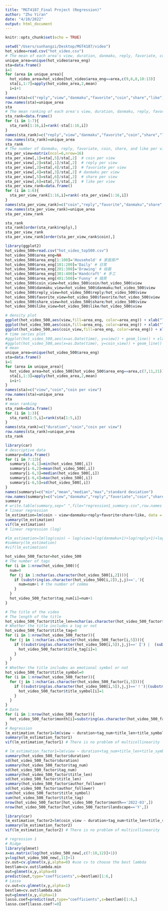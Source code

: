 ```yaml
---
title: "MGT4187_Final Project (Regression)"
author: "Zhu Yiran"
date: "4/10/2022"
output: html_document
---
```


```r
knitr::opts_chunk$set(echo = TRUE)
```

```r
setwd("/Users/sunhangzi/Desktop/MGT4187/video")
hot_video=read.csv("hot_video.csv")
# The mean of each area's view, duration, danmaku, reply, favoriate, coin, share, and like
unique_area=unique(hot_video$area_eng)
sta=data.frame()
i=1
for (area in unique_area){
  hot_video_area=hot_video[hot_video$area_eng==area,c(9,6,8,10:13)]
  sta[i,1:7]=apply(hot_video_area,2,mean)
  i=i+1
}
names(sta)=c("reply","view","danmaku","favorite","coin","share","like")
row.names(sta)=unique_area
sta
# The mean ranking of each area's view, duration, danmaku, reply, favoriate, coin, share, and like
sta_rank=data.frame()
for (i in 1:7){
  sta_rank[1:16,i]=rank(-sta[1:16,i])
}
names(sta_rank)=c("reply","view","danmaku","favorite","coin","share","like")
row.names(sta_rank)=unique_area
sta_rank
# The number of danmaku, reply, favoriate, coin, share, and like per view
sta_per_view=matrix(ncol=6,nrow=16)
sta_per_view[,1]=sta[,5]/sta[,2]  # coin per view
sta_per_view[,2]=sta[,1]/sta[,2]  # reply per view
sta_per_view[,3]=sta[,4]/sta[,2]  # favoriate per view
sta_per_view[,4]=sta[,3]/sta[,2] # danmaku per view
sta_per_view[,5]=sta[,6]/sta[,2]  # share per view
sta_per_view[,6]=sta[,7]/sta[,2]  # like per view
sta_per_view_rank=data.frame()
for (i in 1:6){
  sta_per_view_rank[1:16,i]=rank(-sta_per_view[1:16,i])
}
names(sta_per_view_rank)=c("coin","reply","favorite","danmaku","share","like")
row.names(sta_per_view_rank)=unique_area
sta_per_view_rank
```

```r
sta_rank
sta_rank[order(sta_rank$reply),]
sta_per_view_rank
sta_per_view_rank[order(sta_per_view_rank$coin),]
```

```r
library(ggplot2)
hot_video_500=read.csv("hot_video_top500.csv")
hot_video_500$area_eng=NA
hot_video_500$area_eng[1:100]='Household' # 家居房产
hot_video_500$area_eng[101:200]='Daily' # 日常
hot_video_500$area_eng[201:300]='Drawing' # 绘画
hot_video_500$area_eng[301:400]='Handcraft' # 手工
hot_video_500$area_eng[401:500]='Funny' # 搞笑
hot_video_500$coin_view=hot_video_500$coin/hot_video_500$view
hot_video_500$danmaku_view=hot_video_500$danmaku/hot_video_500$view
hot_video_500$reply_view=hot_video_500$reply/hot_video_500$view
hot_video_500$favorite_view=hot_video_500$favorite/hot_video_500$view
hot_video_500$share_view=hot_video_500$share/hot_video_500$view
hot_video_500$like_view=hot_video_500$like/hot_video_500$view

# density plot
ggplot(hot_video_500,aes(view,fill=area_eng, color=area_eng)) + xlab("The number of viewers") + geom_density(alpha = 0.6) + geom_rug() + theme_bw()
ggplot(hot_video_500,aes(coin,fill=area_eng, color=area_eng)) + xlab("The number of coins") + geom_density(alpha = 0.6) + geom_rug() + theme_bw()
ggplot(hot_video_500,aes(coin_view,fill=area_eng, color=area_eng)) + xlab("The number of coins per viewer") + geom_density(alpha = 0.6) + geom_rug() + theme_bw()
# time series plot
#ggplot(hot_video_500,aes(x=as.Date(time), y=view)) + geom_line() + xlab("")
#ggplot(hot_video_500,aes(x=as.Date(time), y=coin_view)) + geom_line() + xlab("")
# mean
unique_area=unique(hot_video_500$area_eng)
sta=data.frame()
i=1
for (area in unique_area){
  hot_video_area=hot_video_500[hot_video_500$area_eng==area,c(7,11,21)]
  sta[i,1:3]=apply(hot_video_area,2,mean)
  i=i+1
}
names(sta)=c("view","coin","coin per view")
row.names(sta)=unique_area
sta
# mean ranking
sta_rank=data.frame()
for (i in 1:3){
  sta_rank[1:5,i]=rank(sta[1:5,i])
}
names(sta_rank)=c("duration","coin","coin per view")
row.names(sta_rank)=unique_area
sta_rank
```

```r
library(car)
# descriptive data
summary=data.frame()
for (i in 7:13){
  summary[i-6,1]=min(hot_video_500[,i])
  summary[i-6,2]=mean(hot_video_500[,i])
  summary[i-6,3]=median(hot_video_500[,i])
  summary[i-6,4]=max(hot_video_500[,i])
  summary[i-6,5]=sd(hot_video_500[,i])
}
names(summary)=c("min","mean","median","max","standard deviation")
row.names(summary)=c("view","danmaku","reply","favoriate","coin","share","like")
summary
# write.table(summary,sep=" ",file="regression1_summary.csv",row.names =TRUE,col.names=TRUE,quote =TRUE)
# linear regression
lm_estimation=lm(coin ~ view+danmaku+reply+favorite+share+like, data = hot_video_500)
summary(lm_estimation)
vif(lm_estimation)
# linear regression (log)

#lm_estimation=lm(log(coin) ~ log(view)+log(danmaku+1)+log(reply+1)+log(favorite)+log(share+1), data = hot_video_500_new)
#summary(lm_estimation)
#vif(lm_estimation)
```

```r
hot_video_500_factor=hot_video_500
# The number of tags
for (i in 1:nrow(hot_video_500)){
  num=0
  for (j in 1:nchar(as.character(hot_video_500[i,2]))){
    if (substring(as.character(hot_video_500[i,2]),j,j)==','){
      num=num+1 # the number of comma
    }
  }
  hot_video_500_factor$tag_num[i]=num+1 
}

# The title of the video
# The length of the title
hot_video_500_factor$title_len=nchar(as.character(hot_video_500_factor$title)) 
# Whether the title includes a tag or not
hot_video_500_factor$title_tag=0
for (i in 1:nrow(hot_video_500_factor)){
  for (j in 1:nchar(as.character(hot_video_500_factor[i,5]))){
    if ((substring(as.character(hot_video_500[i,5]),j,j)=='【') |  (substring(as.character(hot_video_500[i,5]),j,j)=='】')) {
      hot_video_500_factor$title_tag[i]=1
    }
  }
}
# Whether the title includes an emotional symbol or not
hot_video_500_factor$title_symbol=0
for (i in 1:nrow(hot_video_500_factor)){
  for (j in 1:nchar(as.character(hot_video_500_factor[i,5]))){
    if ((substring(as.character(hot_video_500[i,5]),j,j)=='！')|(substring(as.character(hot_video_500[i,5]),j,j)=='？')|(substring(as.character(hot_video_500[i,5]),j,j)=='。')|(substring(as.character(hot_video_500[i,5]),j,j)=='.')|(substring(as.character(hot_video_500[i,5]),j,j)=='～')) {
      hot_video_500_factor$title_symbol[i]=1
    }
  }
}
# Date
for (i in 1:nrow(hot_video_500_factor)){
  hot_video_500_factor$month[i]=substring(as.character(hot_video_500_factor[i,4]),1,7)
}
# Regression
lm_estimation_factor1=lm(view ~ duration+tag_num+title_len+title_symbol+title_tag+author_follower+I(landscape)+I(area)+I(month)+I(landscape)*I(area), data =hot_video_500_factor)
summary(lm_estimation_factor1)
vif(lm_estimation_factor1) # There is no problem of multicollinearity
```

```r
# lm_estimation_factor1=lm(view ~ duration+tag_num+title_len+title_symbol+title_tag+author_follower+I(landscape)+I(area)+I(month)+I(landscape)*I(area), data =hot_video_500_factor)
summary(hot_video_500_factor$duration)
sd(hot_video_500_factor$duration)
summary(hot_video_500_factor$tag_num)
sd(hot_video_500_factor$tag_num)
summary(hot_video_500_factor$title_len)
sd(hot_video_500_factor$title_len)
summary(hot_video_500_factor$author_follower)
sd(hot_video_500_factor$author_follower)
sum(hot_video_500_factor$title_symbol)
sum(hot_video_500_factor$title_tag)
nrow(hot_video_500_factor[hot_video_500_factor$month=='2022-03',])
nrow(hot_video_500_factor[hot_video_500_factor$landscape=='Y',])
```

```r
library(car)
lm_estimation_factor2=lm(coin_view ~ duration+tag_num+title_len+title_symbol+title_tag+author_follower+I(landscape)+I(area)+I(month)+I(landscape)*I(area), data =hot_video_500_factor)
summary(lm_estimation_factor2)
vif(lm_estimation_factor2) # There is no problem of multicollinearity
```

```r
# regression 1
# Ridge
library(glmnet)
x=as.matrix(log(hot_video_500_new[,c(7:10,12)]+1))
y=log(hot_video_500_new[,11]+1)
cv.out=cv.glmnet(x,y,alpha=0) #use cv to choose the best lambda
bestlam=cv.out$lambda.min
out=glmnet(x,y,alpha=0)
predict(out,type="coefficients",s=bestlam)[1:6,]
# Lasso
cv.out=cv.glmnet(x,y,alpha=1) 
bestlam=cv.out$lambda.min
out=glmnet(x,y,alpha=1)
lasso.coef=predict(out,type="coefficients",s=bestlam)[1:6,]
lasso.coef[lasso.coef!=0]
```
